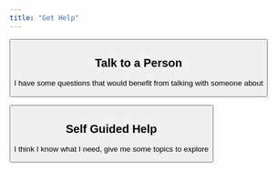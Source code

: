 ```yaml
---
title: "Get Help"
---
```

<a href="s_talk.html">
<button class = "getHelpButton">
<h2>Talk to a Person</h2>
I have some questions that would benefit from talking with someone about
</button>
</a>

<a href="s_self-guided.html">
<button class = "getHelpButton">
<h2>Self Guided Help</h2>
I think I know what I need, give me some topics to explore
</button>
</a>

